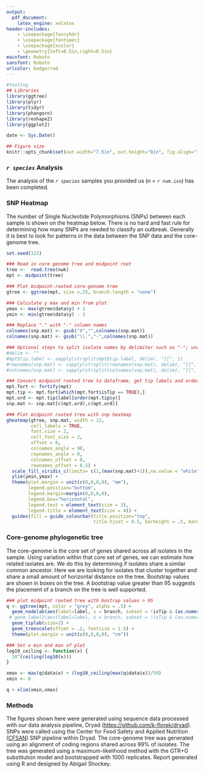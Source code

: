 ```yaml
---
output:
  pdf_document:
    latex_engine: xelatex
header-includes:
    - \usepackage{fancyhdr}
    - \usepackage{fontspec}
    - \usepackage{xcolor}
    - \geometry{left=0.5in,right=0.5in}
mainfont: Roboto
sansfont: Roboto
urlcolor: badgerred
---
```

<!-- define color and adjust lengths for header and footer-->
\definecolor{badgerred}{RGB}{197,5,12}
\addtolength{\headheight}{3.0cm}
\addtolength{\topmargin}{-0.5in}
\addtolength{\footskip}{-0.225in}

<!-- % setup header -->
\pagestyle{fancy}
\fancyhf{}

<!-- header content -->
\fancyhead[L]{\raisebox{-0.25\height}{\includegraphics[height=2.5cm]{/assets/wslh_header.png}}}
\fancyhead[R]{\Huge Genomic Clustering Report\\
\Large `r paste(Sys.Date())`}

<!-- create red header line -->
\renewcommand{\headrulewidth}{1pt}
\renewcommand{\headrule}{\hbox to\headwidth{%
    \color{badgerred}\leaders\hrule height \headrulewidth\hfill}}

<!-- footer content -->
\fancyfoot[C]{For research use only, not for clinical use.}
\fancyfoot[R]{\thepage}

<!-- create red footer line -->
\renewcommand{\footrulewidth}{1pt}
\renewcommand{\footrule}{\hbox to\headwidth{%
    \color{badgerred}\leaders\hrule height \headrulewidth\hfill}}

```r
#testing
## Libraries
library(ggtree)
library(plyr)
library(tidyr)
library(phangorn)
library(reshape2)
library(ggplot2)

date <- Sys.Date()

## Figure size
knitr::opts_chunk$set(out.width="7.5in", out.height="8in", fig.align="left")

```

### *`r species`* Analysis

The analysis of the *`r species`* samples you provided us (n = `r num.iso`) has been completed.

### SNP Heatmap

The number of Single Nucleotide Polymorphisms (SNPs) between each sample is shown on the heatmap below. There is no hard and fast rule for determining how many SNPs are needed to classify an outbreak. Generally it is best to look for patterns in the data between the SNP data and the core-genome tree.

```r

set.seed(123)

### Read in core genome tree and midpoint root
tree <-  read.tree(nwk)
mpt <- midpoint(tree)

### Plot midpoint-rooted core-genome tree
gtree <- ggtree(mpt, size =.25, branch.length = "none")

### Calculate y max and min from plot
ymax <- max(gtree$data$y) + 1
ymin <- min(gtree$data$y) - 3

### Replace "." with "-" column names
colnames(snp.mat) <- gsub("X","",colnames(snp.mat))
colnames(snp.mat) <- gsub("\\.","-",colnames(snp.mat))

### Optional steps to split isolate names by delimiter such as "-"; uncomment to use
#delim <- ""
#mpt$tip.label <- sapply(strsplit(mpt$tip.label, delim), "[[", 1)
#rownames(snp.mat) <- sapply(strsplit(rownames(snp.mat), delim), "[[", 1)
#colnames(snp.mat) <- sapply(strsplit(colnames(snp.mat), delim), "[[", 1)

### Convert midpoint rooted tree to dataframe, get tip labels and order snp matrix by tip labels
mpt.fort <- fortify(mpt)
mpt.tip <- mpt.fort[which(mpt.fort$isTip == TRUE),]
mpt.ord <- mpt.tip$label[order(mpt.tip$y)]
snp.mat <- snp.mat[c(mpt.ord),c(mpt.ord)]

### Plot midpoint rooted tree with snp heatmap
gheatmap(gtree, snp.mat, width = 12,
         cell_labels = TRUE,
         font.size = 2,
         cell_font_size = 2,
         offset = 0,
         colnames_angle = 90,
         rownames_angle = 0,
         colnames_offset = 0,
         rownames_offset = 0.5) +
  scale_fill_viridis_c(limits= c(1,(max(snp.mat)+1)),na.value = "white", name = "SNPs",guide = "colourbar") +
  ylim(ymin,ymax) +
  theme(plot.margin = unit(c(0,0,0,0), "mm"),
        legend.position="bottom",
        legend.margin=margin(0,0,0,0),
        legend.box="horizontal",
        legend.text = element_text(size = 3),
        legend.title = element_text(size = 4)) +
  guides(fill = guide_colourbar(title.position="top",
                                title.hjust = 0.5, barheight = .5, barwidth = 5))

```
\newpage

### Core-genome phylogenetic tree

The core-genome is the core set of genes shared across all isolates in the sample. Using variation within that core set of genes, we can estimate how related isolates are. We do this by determining if isolates share a similar common ancestor. Here we are looking for isolates that cluster together and share a small amount of horizontal distance on the tree. Bootstrap values are shown in boxes on the tree. A bootstrap value greater than 95 suggests the placement of a branch on the tree is well supported.

```r

### plot midpoint rooted tree with bostrap values > 95
q <- ggtree(mpt, color = "grey", alpha = .5) +
  geom_nodelab(aes(label=label, x = branch, subset = !isTip & (as.numeric(label) > 95)), vjust=-.5, size=2) +
 # geom_label2(aes(label=label, x = branch, subset = !isTip & (as.numeric(label) > 95)), size = 2, label.size = .1, nudge_x = -.0002) +
  geom_tiplab(size=2) +
  geom_treescale(offset = .2, fontsize = 1.5) +
  theme(plot.margin = unit(c(0,0,0,0), "cm"))

### Set x min and max of plot
log10_ceiling <- function(x) {
  10^(ceiling(log10(x)))
}

xmax <- max(q$data$x) + (log10_ceiling(max(q$data$x))/50)
xmin <- 0

q + xlim(xmin,xmax)

```


### Methods

The figures shown here were generated using sequence data processed with our data analysis pipeline, Dryad ([https://github.com/k-florek/dryad](https://github.com/k-florek/dryad)). SNPs were called using the Center for Food Safety and Applied Nutrition ([CFSAN](https://github.com/CFSAN-Biostatistics/snp-pipeline)) SNP pipeline within Dryad. The core-genome tree was generated using an alignment of coding regions shared across 99% of isolates. The tree was generated using a maximum-likelihood method with the GTR+G substitution model and bootstrapped with 1000 replicates. Report generated using R and designed by Abigail Shockey.
